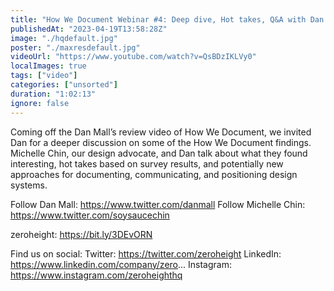```yaml
---
title: "How We Document Webinar #4: Deep dive, Hot takes, Q&A with Dan Mall and Michelle Chin"
publishedAt: "2023-04-19T13:58:28Z"
image: "./hqdefault.jpg"
poster: "./maxresdefault.jpg"
videoUrl: "https://www.youtube.com/watch?v=QsBDzIKLVy0"
localImages: true
tags: ["video"]
categories: ["unsorted"]
duration: "1:02:13"
ignore: false
---
```

Coming off the Dan Mall’s review video of How We Document, we invited Dan for a deeper discussion on some of the How We Document findings. Michelle Chin, our design advocate, and Dan talk about what they found interesting, hot takes based on survey results, and potentially new approaches for documenting, communicating, and positioning design systems.

Follow Dan Mall: https://www.twitter.com/danmall
Follow Michelle Chin: https://www.twitter.com/soysaucechin

zeroheight: https://bit.ly/3DEvORN

Find us on social:
Twitter: https://twitter.com/zeroheight
LinkedIn: https://www.linkedin.com/company/zero...
Instagram: https://www.instagram.com/zeroheighthq
